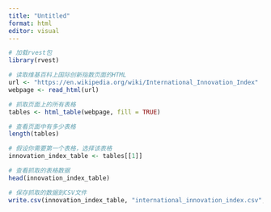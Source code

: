 ```yaml
---
title: "Untitled"
format: html
editor: visual
---
```


```r

# 加载rvest包
library(rvest)

```
```r
# 读取维基百科上国际创新指数页面的HTML
url <- "https://en.wikipedia.org/wiki/International_Innovation_Index"
webpage <- read_html(url)

# 抓取页面上的所有表格
tables <- html_table(webpage, fill = TRUE)

# 查看页面中有多少表格
length(tables)

# 假设你需要第一个表格，选择该表格
innovation_index_table <- tables[[1]]

# 查看抓取的表格数据
head(innovation_index_table)

# 保存抓取的数据到CSV文件
write.csv(innovation_index_table, "international_innovation_index.csv", row.names = FALSE)

```

